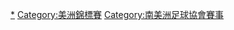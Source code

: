 {{Commonscat|Copa América}}

[[Category:美洲國家隊足球賽事‎|*]]
[[Category:美洲錦標賽|Category:美洲錦標賽]]
[[Category:南美洲足球協會賽事|Category:南美洲足球協會賽事]]